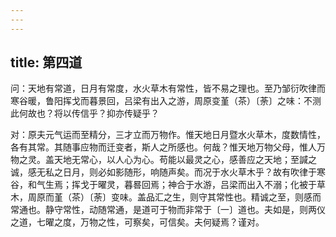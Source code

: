 ```yaml
---
---
---
```

title: 第四道
---



问：天地有常道，日月有常度，水火草木有常性，皆不易之理也。至乃邹衍吹律而寒谷暖，鲁阳挥戈而暮景回，吕梁有出入之游，周原变堇（茶）〔荼〕之味：不测此何故也？将以传信乎？抑亦传疑乎？

对：原夫元气运而至精分，三才立而万物作。惟天地日月暨水火草木，度数情性，各有其常。其随事应物而迁变者，斯人之所感也。何哉？惟天地万物父母，惟人万物之灵。盖天地无常心，以人心为心。苟能以最灵之心，感善应之天地；至諴之诚，感无私之日月，则必如影随形，响随声矣。而况于水火草木乎？故有吹律于寒谷，和气生焉；挥戈于曜灵，暮晷回焉；神合于水游，吕梁而出入不溺；化被于草木，周原而堇（茶）〔荼〕变味。盖品汇之生，则守其常性也。精诚之至，则感而常通也。静守常性，动随常通，是道可于物而非常于〔一〕道也。夫如是，则两仪之道，七曜之度，万物之性，可察矣，可信矣。夫何疑焉？谨对。